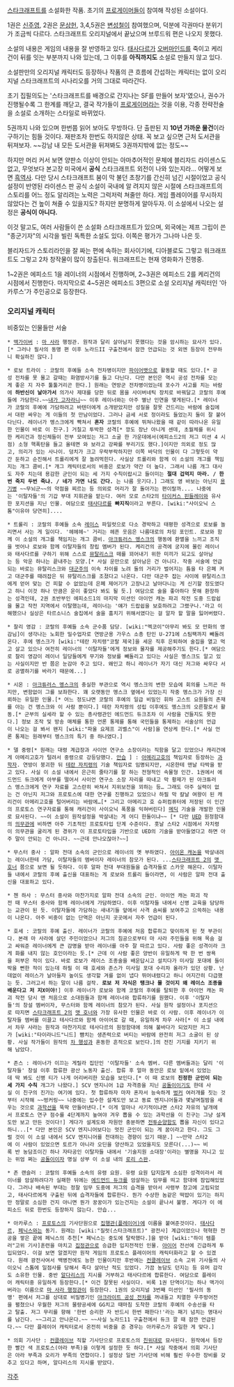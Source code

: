 [[스타크래프트]]를 소설화한 작품. 초기의 [[프로게이머]]들이 참여해 작성된 소설이다.

1권은 [[신주영]], 2권은 [[문상헌]], 3,4,5권은 [[변성철]]이 참여했으며, 덕분에 각권마다 분위기가 조금씩 다르다. 스타크래프트 오리지널에서 끝났으며 브루드워 편은 나오지 못했다.

소설의 내용은 게임의 내용을 잘 반영하고 있다. [[태사다르]]가 [[오버마인드]]를 죽이고 케리건이 뒤를 잇는 부분까지 나와 있는데, 그 이후를 '''아직까지도''' 소설로 만들지 않고 있다.

소설판만의 오리지널 캐릭터도 등장하나 작품의 큰 흐름에 간섭하는 캐릭터는 없이 오리지널 스타크래프트의 시나리오를 거의 그대로 따라간다.

초기 집필의도는 '스타크래프트를 배경으로 간지나는 SF를 만들어 보자'였으나, 권수가 진행될수록 그 한계를 깨닫고, 결국 작가들이 [[프로게이머]]라는 것을 이용, 각종 전략전술을 소설로 소개하는 스타일로 바뀌었다.

5권까지 나와 있으며 한번쯤 읽어 보아도 무방하다. 단 출판된 지 '''10년 가까운 물건'''이라 구하기는 힘들 것이다. 재판조차 한번도 하지않은 상태. 꼭 보고 싶으면 근처 도서관을 뒤져보자. ~~강남 내 모든 도서관을 뒤져봐도 3권까지밖에 없는 정도~~

하지만 머리 커서 보면 양판소 이상이 안되는 아마추어적인 문체에 블리자드 라이센스도 없고, 무엇보다 본고장 미국에서 '''공식''' 스타크래프트 외전이 나와 있는지라... 어떻게 보면 [[흑역사]]. 다만 당시 스타크래프트 붐이 막 불던 초창기를 간신히 넘긴 시절이었고 공식 설정이 반영된 라이센스 판 공식 소설이 국내에 알 려지지 않은 시절에 스타크래프트의 스토리를 어느 정도 알리려는 노력은 그럭저럭 쳐줄만 하다. 게임 플레이어를 무시하지 않았다는 건 높이 쳐줄 수 있을지도? 하지만 분명하게 알아두자.  이 소설에서 나오는 설정은 '''공식이 아니다.'''

이것 말고도, 여러 사람들이 쓴 소설화 스타크래프트가 있으며, 외국에는 제프 그립이 쓴 "종군기자"의 시각을 빌린 독특한 소설도 있다. 이쪽은 평가가 그나마 나은 듯.

블리자드가 스토리라인을 잘 짜는 편에 속하는 회사이기에, 디아블로도 그렇고 워크래프트도 그렇고 2차 창작물이 많이 창출된다. 워크래프트는 현재 영화화가 진행중.

1~2권은 에피소드 1을 레이너의 시점에서 진행하며, 2~3권은 에피소드 2를 케리건의 시점에서 진행한다. 마지막으로 4~5권은 에피소드 3편으로 소설 오리지널 캐릭터인 '아카루스'가 주인공으로 등장한다.

=== 오리지널 캐릭터 ===
비중있는 인물들만 서술

 * [[맥가이버]] : [[마 사라]] 행정관. 원작과 달리 살아남지 못했다는 것을 암시하는 묘사가 있다.[* 그러나 필사의 동맹 편 이후 노라드II 구출전에서 잠깐 언급되는 것 외엔 등장이 전무하니 확실하진 않다.]

 * 로보 트라이 : 코랄의 후예들 소속 전차병이지만 [[파이어뱃]]으로 활동할 때도 있다.[* 공성 전차를 못 몰고 갈때는 화염방사기를 들고 다닌다. 다만 본인은 역시 공성 전차를 모는게 좋은 지 자주 툴툴거리곤 한다.] 원래는 연방군 전차병이었는데 포수가 사고를 치는 바람에 '''하반신이 날아가서''' 의가사 제대를 당한 뒤로 몸을 사이버네틱 장치로 바꿔달고 코랄의 후예들에 가담한다.~~[[내가 고자라니]]~~ 이후 레이너와는 아주 별난 인연을 맺게된다.[* 레이너가 코랄의 후예에 가담하려고 바텐더에게 소개받았지만 성질을 잘못 건드리는 바람에 술집에서 대판 싸우는 게 이들의 첫 만남이었다. 그러나 금세 서로 정이라도 들었는지 둘이 잘 붙어다닌다. 레이너가 멩스크에게 빡쳐서 '''혼자''' 코랄의 후예에 뛰쳐나왔을 때 같이 따라나온 유일한 인물이 바로 이 친구.] 거칠고 투박한 성격[* 깡도 장난 아니게 센데, 초월체를 위시한 케리건과 정신체들이 전부 모여있는 저그 소굴 한 가운데에서(에피소드2의 저그 미션 4 시점) 소형 핵폭탄을 들고 올테면 와 보라고 강짜를 부리기도 했다.]이지만 의외로 정도 많고, 의리가 있는 사나이. 덩치가 크고 우락부락하지만 이쪽 바닥의 인물이 다 그렇듯이 약간 둔하고 순진해서 트롤리에게 잘 놀려먹힌다. 사실상 트롤리와 함께 이 소설의 개그를 책임지는 개그 콤비.[* 개그 캐릭터로서의 비중은 로보가 약간 더 높다. 그래서 나름 개그 대사도 자주 치는데 용감한 군인이 되는 세 가지 수칙이랍시고 들이미는 '''절대 겁먹지 마라. / 한번 죽지 두번 죽냐. / 네가 가면 나도 간다.''' 는 나름 웃기다.] 그래도 영 바보는 아닌지 [[용기병]] ~~무뇌군~~의 약점을 찌르는 등 의외로 머리가 잘 돌아가는 편이랄까.... 나중에는 '이탈자들'의 기갑 부대 지휘관을 맡는다. 여러 모로 스타2의 [[타이커스 핀들레이]]와 유사한 포지션을 지닌 인물. 여담으로 [[태사다르]]를 '''빠지직'''이라고 부른다. [wiki:"사이오닉 스톰"이유야 당연히].... 

 * 트롤리 : 코랄의 후예들 소속 [[레이스]] 파일럿으로 다소 경박하고 태평한 성격으로 로보를 놀리면서 사는 게 일이다. '헤헤헤~' 거리는 헤픈 웃음은 나름대로의 차밍 포인트. 로보와 함께 이 소설의 개그를 책임지는 개그 콤비. [[아크튜러스 멩스크]]의 행동에 환멸을 느끼고 조직을 벗어나 로보와 함께 이탈자들의 창립 멤버가 된다. 케리건의 공격에 궁지에 몰린 레이너와 태사다르를 구하기 위해 스스로 [[뮤탈리스크]] 떼를 꾀어내기 위한 미끼가 되고도 살아남는 등 악운 하나는 끝내주는 모양.[* 사실 운만으로 살아남은 건 아니다. 작중 서술에 언급되는 바로는 뮤탈리스크와 [[대군주]]의 이속 차이를 노려 둘의 거리가 벌어지는 틈을 타 은폐 켜고 대군주를 때려잡은 뒤 뮤탈리스크를 조졌다고 나온다. 다만 대군주 잡는 사이에 뮤탈리스크에게 얻어 맞는 건 피할 수 없었는데 은폐 제어기가 고장나고 날아다니는 게 신기할 정도였다고 하니 이것 하나 만큼은 운이 좋았다 봐도 될 듯.] 여담으로 술을 좋아하다 못해 환장하는 성격인데, 2권 초반부인 에피소드1의 마지막 미션인 아이언 캐논 파괴 작전 도중 드랍쉽을 몰고 작전 지역에서 이탈했는데, 레이너는 '얘가 드랍쉽을 보호하려고 그랬구나.'라고 이해했으나 실상은 타르소니스 술집에서 술을 훔치기 위해서였다는 걸 알자 할 말을 잃어버렸다.

 * 찰리 영감 : 코랄의 후예들 소속 군수품 담당. [wiki:"멕코이"아무리 봐도 모 만화의 영감님]이 생각나는 노회한 밀수업자로 연방군용 가우스 소총 탄인 U-271에 스팀팩까지 빼돌려온다. 후에 멩스크가 [wiki:"테란 자치령"코랄 제국]을 세운 직후 은퇴하여 술집을 열고 먹고 살고 있으나 여전히 레이너의 '이탈자들'에게 정보와 물자를 제공해주기도 한다.[* 여담으로 찰리 영감이 레이너 일당들에게 무기와 정보를 빼돌리고 있다는 사실은 멩스크도 알고 있는 사실이지만 반 쯤은 눈감아 주고 있다. 왜인고 하니 레이너가 자기 대신 저그와 싸우다 서로 공멸하기를 바라기 때문에...]

 * 시온 : [[아크튜러스 멩스크]]의 충실한 부관으로 역시 멩스크의 변한 모습에 회의를 느끼곤 하지만, 변함없이 그를 보좌한다. 꽤 오랫동안 멩스크 옆에서 있었는지 작중 멩스크가 가장 신뢰하는 유일한 인물.[* 어느 정도냐면 코랄의 후예의 일급 비밀인 휘하 고스트 요원들의 존재를 아는 건 멩스크와 이 사람 뿐이다.] 테란 자치령의 성립 이후에도 멩스크의 오른팔로서 활동.[* 군부의 실세라 할 수 있는 총사령관인 에드먼드 듀크조차 이 사람을 건들지도 못한다.] 정보 조작 및 방송 매체를 통한 언론 통제를 통해 국민들을 통제하는 서술상의 언급이 나오는 걸 봐서 왠지 [wiki:"파울 요제프 괴벨스"이 사람]을 연상케 한다.[* 사실 언론 통제는 원래부터 멩스크의 특기 중 하나였다.]

 * 델 중령[* 원래는 대령 계급장과 사이언 연구소 소장이라는 직함을 달고 있었으나 캐리건에게 아메리고호가 털려서 중령으로 강등당했다. [[안습]] ] : [[아메리고]]호의 책임자로 등장하는 [[과학자]]. 연방이 붕괴한 뒤 [[테란 자치령]]의 기술 책임자로 임명되지만, 시온한테 맨날 타박을 받고 있다. 사실 이 소설 내에서 은근히 줄타기를 잘 하는 전형적인 속물형 인간. 1권에서 에드먼드 듀크에게 아부를 떨어서 사이언 연구소 소장 자리를 따내고 막 황제가 된 아크튜러스 멩스크에게 연구 자료를 고스란히 바쳐서 지위보전을 꾀하는 등… 그래도 아주 실력이 없는 건 아닌지 저그와 프로토스에 대한 연구를 진행하고 있었으나 하필 막 칼날 여왕이 된 캐리건이 아메리고호를 털어버리는 바람에…[* 그리고 아메리고 호 슈퍼컴퓨터에 저장된 이 인간의 프로토스 연구자료를 통해 캐리건이 사이오닉 폭풍을 익혀버린다] [[메딕]] 기술을 개발한 인물로 묘사된다. ~~이 소설이 원작설정을 박살내는 게 어디 한둘이냐~~ [* 다만 [[UED]] 원정함대의 [[의무관]]에 비하면 아주 기초적인 프로토타입 단계 수준이다. 훗날 스타2 시점에서 자치령이 의무관을 굴리게 된 경위가 이 프로토타입을 기반으로 UED의 기술을 받아들였다고 하면 아주 말이 안되는 건 아니다. ~~근데 안나오잖아?~~]

 * 무스터 중사 : 알파 전대 소속의 군인으로 레이너의 옛 부하였다. [[아이온 캐논]]을 박살내려는 레이너한테 가담, 이탈자들의 멤버이자 레이너의 참모가 된다. ...[[스타크래프트 2]]의 [[맷 호너]] 쯤으로 보면 될 듯하다. 이후 알파 전대 부대원들을 습격자들로 스카웃 해온다. 이탈자들 내에서 코랄의 후예 출신을 대표하는 게 로보와 트롤리 들이라면, 이 사람은 알파 전대 출신을 대표하고 있다.

 * 첸 하사 : 무스터 중사와 마찬가지로 알파 전대 소속의 군인. 아이언 캐논 파괴 작전 때 무스터 중사와 함께 레이너에게 가담하였다. 이후 이탈자들 내에서 신병 교육을 담당하는 교관이 된 듯. 이탈자들에 가담하는 새내기들 앞에서 사격 솜씨를 보여주고 으쓱하는 내용이 나온다. 아주 비중이 없는 단역은 아닌지 곳곳에서 자주 언급이 된다.

 * 호세 : 코랄의 후예 출신. 레이너가 코랄의 후예에 처음 합류하고 맞이하게 된 첫 부관이다. 본래 마 사라에 살던 주민이었으나 저그의 침공으로부터 마 사라 주민들을 위해 목숨 걸고 싸워준 레이너에게 큰 감명을 받아 레이너를 아주 잘 따르고 있다. 사람 좋은 성격이라 크게 화를 내지 않는 호인이라는 듯.[* 근데 이 사람 좋은 양반이 유일하게 딱 한 번 쌍욕을 퍼부은 적이 있다. 바로 로보가 레이스 조종술을 배운답시고 설치다가 미사일 포대에 들이박을 뻔한 적이 있는데 하필 이 때 호세와 존스가 미사일 포대 수리차 올라가 있던 상황. 난데없이 레이스가 날아들자 높이도 생각할 겨를 없이 냅다 뛰어내렸다고 하니 어지간히 다급했는 듯. 그러고서 하는 말이 나름 걸작. '''로보 저 자식은 탱크나 몰 것이지 왜 레이스 조종을 배운다고 저 지X이야!'''] 이후 레이너가 로보와 함께 코랄의 후예를 탈퇴한 후 아이언 캐논 파괴 작전 당시 맨 처음으로 소대원들과 함께 레이너와 합류하기를 원했다. 이후 '이탈자들'의 창설 멤버이자, 무스터와 함께 레이너의 참모가 된다. 사실 원작 설정이나 포지션으로 따지면 [[스타크래프트 2]]의 [[맷 호너]]와 가장 유사한 인물은 바로 이 사람. 이후 레이너가 이탈자들 멤버를 이끌고 테사다르와 함께 아이어로 갈 때, 유일하게 차우 사라[* 이 소설 내에서 차우 사라는 원작과 마찬가지로 테사다르의 원정함대에 의해 불바다가 되었지만 저그가 [wiki:"타이라니드"니드] 뺨치는 생존력으로 버티는 바람에 완전히 저그 소굴이 된 상황. 사실 작가들이 원작의 [[차 행성]]과 혼동한 흔적으로 보인다.]의 전진 기지를 지키기 위해 남았다.

 * 존스 : 레이너가 이끄는 게릴라 집단인 '이탈자들' 소속 멤버. 다른 멤버들과는 달리 '이탈자들' 창설 이후 합류한 광산 노동자 출신. 합류 후 얼마 동안은 로보 밑에서 있었는데 딱 봐도 신병 티가 나게 어리버리한 모습을 보인다.[* 이 때 로보의 '''진정한 군인이 되는 세 가지 수칙''' 개그가 나왔다.] SCV 엔지니어 1급 자격증을 지닌 [[공돌이]]이기도 한데 사실 이 친구의 진가는 여기에 있다. 첫 합류하자 마자 혼자서 능숙하게 [[벙커]] 여러개를 짓는 것부터 시작해 ~~벙커링~~ 나중에는 입수한 설계도만 보고 동료 엔지니어들과 몇날며칠밤을 새우는 것으로 [[과학선]]을 뚝딱 만들어낸다.[* 이게 얼마나 사기적이냐면 스타2 자유의 날개에서 프로토스 연구 점수를 4단계까지 높여야 겨우 뽑을 수 있는 과학선을 이 친구는 그냥 설계도만 보고 만든 것이다!] 게다가 설계도와 자원만 충분하면 [[전투순양함]]도 뽑을 자신이 있다고하니...[* 다만 본인은 SCV 엔지니어보다는 멋진 군인이 되는 게 꿈이라고 한다. 그도 그럴 것이 이 소설 내에서 SCV 엔지니어를 천대하는 경향이 있기 때문.] ~~만약 스타2에 이 사람이 있었으면 토르가 아니라 오딘을 양산하고 있었을지도 모른다(...)~~ 비록 반 농담조이긴 하나 자타공인 이탈자들 내에서 '기술지원 소대장'이라는 별명을 지니고 있는 위엄 쩌는 [[공돌이]]이자 명실 상부 이 소설 내의 [[로리 스완]].

 * 존 랜슬러 : 코랄의 후예들 소속의 유령 요원. 유령 요원 답지않게 소심한 성격이라서 레이너를 암살하려다가 실패한 뒤에는 [[에드먼드 듀크]]를 암살하는 임무를 띄고 함대에 잠입해있었다. 그러나 배속된 부대는 정찰 임무 도중에 저그의 습격을 받아서 사령부 창고에 고립되었고, 태사다르에게 구출된 뒤에 습격자들에 합류한다. 뭔가 수상한 놈같은 떡밥이 있기는 하지만 정말로 소심한 건지 아니면 뭔가 꿍꿍이가 있는건지는 소설이 끝나서 불명. 게다가 이 에피소드 뒤로 한번도 등장하지 않는다. 안습...

 * 아카루스 : [[프로토스]]의 기사단원으로 [[집행관(플레이어)]]에 이름을 붙여준것이다. [[태사다르]], [[페닉스]]와는 동기. 원래는 [wiki:"질럿(스타크래프트)" 광전사] 계급이었으나 혁혁한 전공을 쌓은 끝에 페닉스의 추천[* 페닉스는 중도에 탈락했다.]을 받아 [wiki:"하이 템플러"고위 기사]훈련을 마치고 [[집정관]]으로 승급한 입지전적인 인물. [[아이어]] 전선에 긴급하게 투입되었다. 이걸 보면 알겠지만 원작 게임의 프로토스 플레이어의 캐릭터화라고 할 수 있겠다. 원래 광전사여서 백병전에도 능한 인물이지만 후반에는 [[컨클레이브]] 소속 고위 기사들의 사이오닉 스톰에 일점사를 당해서 죽다 살아난 적도 있었다. 가끔 농담도 던지는 등 유머 감각도 소유한 인물. 중반 [[알다리스]]의 지시를 거부하고 태사다르에 합류한다. 여담으로 플레이어 캐릭터중 유일하게 등장한다.[* 이건 잘못된 사실이다. 비록 1권 단역이기는 하나 맥가이버라는 이름으로 [[마 사라 행정관]]이 등장한다. 1권의 오리지널 3번째 미션인 '필사의 동맹' 편에서 저그를 상대로 비밀병기인 [[아크라이트 공성 전차]]를 꺼내들고 치열한 우주방어전을 펼쳤으나 우월한 저그의 물량공세에 GG치고 때마침 도착한 코랄의 후예의 수송선을 타고 탈출. 저그 무리를 향해 '한번 승리한 자 반드시 한번 패한다!'라는 패기 넘치는 명대사를 남긴다. ~~그리고 안나온다.~~ ~~사실 노라드11 구출전에서 듀크 깔 때 잠깐 언급된다.~~ 다만 플레이어 캐릭터로서 온전히 비중을 준 경우는 아카루스가 유일한 게 맞다.]   

 * 의회 기사단 : [[컨클레이브]] 직할 기사단으로 프로토스의 [[친위대]]로 묘사된다. 원작에서 등장한 빨간 색 프로토스(아라 부족)을 이렇게 설정한 듯 하다.[* 사실 작중에서 의회 기사단은 아라 부족과 오리가 부족의 연합이다.] 설정상 일반 기사단에 비해 훨씬 우수한 장비를 갖추고 있다고 하며, 알다리스의 지시를 받았다.

[[각주]]

